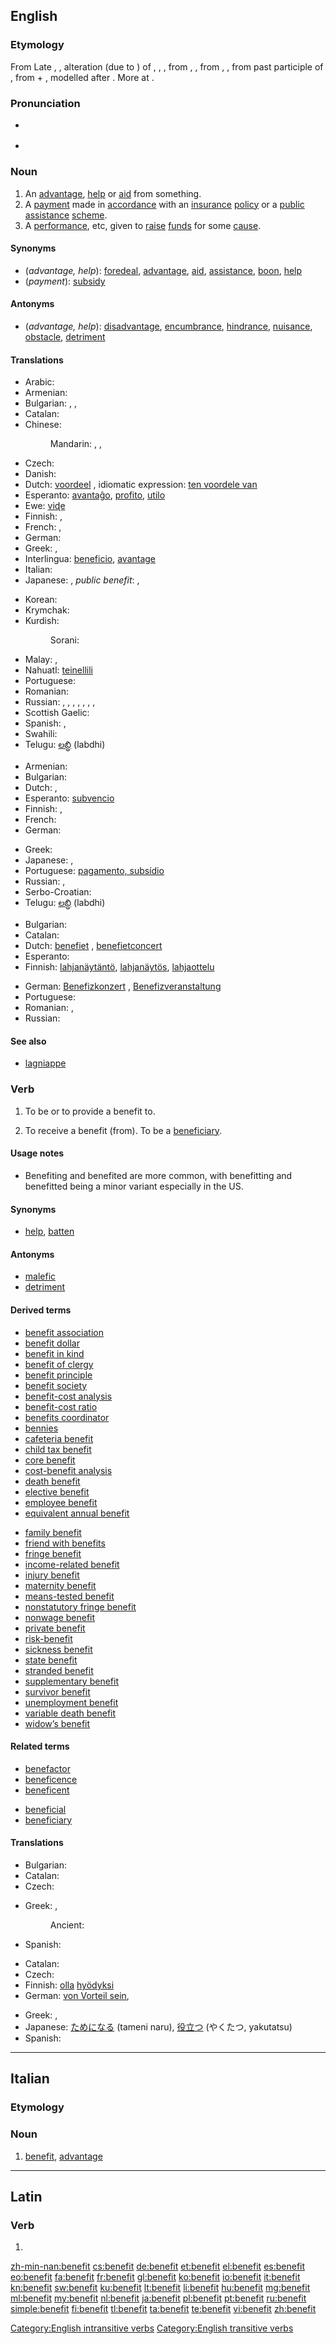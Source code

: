 ==English==

===Etymology===
From Late {{etyl|enm}} {{term|benefytt|lang=enm}}, {{term|benefett|lang=enm}}, alteration (due to {{etyl|la|-}} {{term|bene-|lang=la}}) of {{etyl|enm}} {{term|benfet|lang=enm}}, {{term|bienfet|lang=enm}}, {{term|bienfait||good or noble deed|lang=enm}}, from {{etyl|xno}} {{term|benfet||well-done|lang=xno}}, {{etyl|frm}} {{term|bienfait|lang=frm}}, from {{etyl|fro}} {{term|bienfet|lang=fro}}, {{term|bienfait||foredeal, favour|lang=fro}}, from past participle of {{etyl|fro}} {{term|bienfaire||to do good, do well|lang=fro}}, from {{term|bien||well|lang=fro}} + {{term|faire||to do|lang=fro}}, modelled after {{etyl|la|-}} {{term|benefactum||good deed|lang=la}}. More at {{l|en|benefactor}}.

===Pronunciation===
* {{a|US}} {{IPA|/ˈbɛn.ə.fɪt/}}
* {{audio|en-us-benefit.ogg|Audio (US)}}

===Noun===
{{en-noun}}

# An [[advantage]], [[help]] or [[aid]] from something.
# A [[payment]] made in [[accordance]] with an [[insurance]] [[policy]] or a [[public]] [[assistance]] [[scheme]].
# A [[performance]], etc, given to [[raise]] [[fund]]s for some [[cause]].

====Synonyms====
* (''advantage, help''): [[foredeal]], [[advantage]], [[aid]], [[assistance]], [[boon]], [[help]]
* (''payment''): [[subsidy]]

====Antonyms====
* (''advantage, help''): [[disadvantage]], [[encumbrance]], [[hindrance]], [[nuisance]], [[obstacle]], [[detriment]]

====Translations====
{{trans-top|advantage, help or aid}}
* Arabic: {{t-|ar|استفادة|f|tr=istifāda}}
* Armenian: {{t-|hy|օգուտ|tr=ògut}}
* Bulgarian: {{t+|bg|полза|f}},  {{t+|bg|изгода|f}},  {{t+|bg|доход|m}}
* Catalan: {{t-|ca|benefici|m}}
* Chinese:
*: Mandarin: {{t|zh|得益|tr=déyì|sc=Hani}}, {{t|zh|益處|sc=Hani}}, {{t|zh|益处|tr=yìchu|sc=Hani}}
* Czech: {{t+|cs|výhoda|f}}
* Danish: {{t+|da|hjælp}}
* Dutch: [[voordeel]] {{n}}, idiomatic expression: [[ten voordele van]]
* Esperanto: [[avantaĝo]], [[profito]], [[utilo]]
* Ewe: [[viɖe]]
* Finnish: {{t+|fi|etu}}, {{t+|fi|hyöty}}
* French: {{t+|fr|avantage|m}}, {{t+|fr|bénéfice|m}}
* German: {{t+|de|Vorteil|m}}
* Greek: {{t+|el|όφελος|n|tr=ófelos}}, {{t+|el|ωφέλεια|f|tr=oféleia}}
* Interlingua: [[beneficio]], [[avantage]]
* Italian: {{t+|it|beneficio|m}}
* Japanese: {{t+|ja|利益|tr=りえき, rieki}}, ''public benefit'': {{t+|ja|公益|tr=こうえき, kōeki}}, {{t+|ja|恩恵|tr=おんけい, onkei}}
{{trans-mid}}
* Korean: {{t+|ko|이익|tr=iik|sc=Kore}}
* Krymchak: {{tø|jct|мефе|tr=mefe}}
* Kurdish:
*: Sorani: {{t|ku|سوود|tr=sood|sc=ku-Arab}}
* Malay: {{t|ms|kebaikan}}, {{t|ms|faedah}}
* Nahuatl: [[teinellili]]
* Portuguese: {{t+|pt|benefício}}
* Romanian: {{t-|ro|avantaj|n}}
* Russian: {{t+|ru|преимущество|n|tr=preimúščestvo|sc=Cyrl}}, {{t+|ru|выгода|f|tr=výgoda|sc=Cyrl}}, {{t+|ru|польза|f|tr=pólʹza|sc=Cyrl}}, {{t+|ru|прибыль|f|tr=príbylʹ|sc=Cyrl}}, {{qualifier|privilege or exemption}} {{t+|ru|льгота|tr=lʹgóta|sc=Cyrl}}, {{t+|ru|благо|n|tr=blágo|sc=Cyrl}}, {{qualifier|colloquial}} {{t+|ru|толк|m|tr=tolk|sc=Cyrl}}, {{qualifier|colloquial}} {{t+|ru|прок|m|tr=prok|sc=Cyrl}}
* Scottish Gaelic: {{t-|gd|prothaid|f}}
* Spanish: {{t+|es|beneficio}}, {{t+|es|ventaja}}
* Swahili: {{t+|sw|manufaa|xs=Swahili}}
* Telugu: [[లబ్ధి]] (labdhi)
{{trans-bottom}}

{{trans-top|payment, subsidy}}
* Armenian: {{t-|hy|նպաստ|tr=npast}}
* Bulgarian: {{t-|bg|социална помощ}}
* Dutch: {{t+|nl|uitkering}}, {{t+|nl|subsidie|f}}
* Esperanto: [[subvencio]]
* Finnish: {{t-|fi|avustus}}, {{t+|fi|korvaus}}
* French: {{t+|fr|subvention|f}}
* German: {{t+|de|Leistung|f}}
{{trans-mid}}
* Greek: {{t+|el|επίδομα|n|tr=epídoma}}
* Japanese: {{t-|ja|慈善|tr=じぜん, jizen}}, {{t+|ja|募金|tr=ぼきん, bokin}}
* Portuguese: [[pagamento, subsídio]]
* Russian: {{t+|ru|пособие|n|tr=posóbije|sc=Cyrl}}, {{t-|ru|социальная помощь|f|tr=sociálʹnaja pómoščʹ|sc=Cyrl}}
* Serbo-Croatian: {{t-|sh|subvencija|xs=Serbo-Croatian}}
* Telugu: [[లబ్ధి]] (labdhi)
{{trans-bottom}}

{{trans-top|performance given to raise funds}}
* Bulgarian: {{t+|bg|бенефис|m}}
* Catalan: {{t-|ca|benefici|m}}
* Dutch: [[benefiet]] {{m}}, [[benefietconcert]] {{n}}
* Esperanto: {{t-|eo|benefico|xs=Esperanto}}
* Finnish: [[lahjanäytäntö]], [[lahjanäytös]], [[lahjaottelu]]
{{trans-mid}}
* German: [[Benefizkonzert]] {{n}}, [[Benefizveranstaltung]] {{f}}
* Portuguese: {{t+|pt|beneficente}}
* Romanian: {{t-|ro|beneficiu|n}}, {{t-|ro|beneficii|n|p}}
* Russian: {{t+|ru|бенефис|m|tr=benefís|sc=Cyrl}}
{{trans-bottom}}

====See also====
* [[lagniappe]]

===Verb===
{{en-verb|benefits|'''[[benefiting]]''' or '''[[benefitting]]'''|'''[[benefited]]''' or '''[[benefitted]]'''|'''[[benefited]]''' or '''[[benefitted]]'''}}

# {{transitive}} To be or to provide a benefit to.
# {{intransitive}} To receive a benefit (from). To be a [[beneficiary]].

====Usage notes====
* Benefiting and benefited are more common, with benefitting and benefitted being a minor variant especially in the US.

====Synonyms====
* [[help]], [[batten]]

====Antonyms====
* [[malefic]]
* [[detriment]]

====Derived terms====
{{rel-top|terms derived from "benefit"}}
* [[benefit association]]
* [[benefit dollar]]
* [[benefit in kind]]
* [[benefit of clergy]]
* [[benefit principle]]
* [[benefit society]]
* [[benefit-cost analysis]]
* [[benefit-cost ratio]]
* [[benefits coordinator]]
* [[bennies]]
* [[cafeteria benefit]]
* [[child tax benefit]]
* [[core benefit]]
* [[cost-benefit analysis]]
* [[death benefit]]
* [[elective benefit]]
* [[employee benefit]]
* [[equivalent annual benefit]]
{{rel-mid}}
* [[family benefit]]
* [[friend with benefits]]
* [[fringe benefit]]
* [[income-related benefit]]
* [[injury benefit]]
* [[maternity benefit]]
* [[means-tested benefit]]
* [[nonstatutory fringe benefit]]
* [[nonwage benefit]]
* [[private benefit]]
* [[risk-benefit]]
* [[sickness benefit]]
* [[state benefit]]
* [[stranded benefit]]
* [[supplementary benefit]]
* [[survivor benefit]]
* [[unemployment benefit]]
* [[variable death benefit]]
* [[widow’s benefit]]
{{rel-bottom}}

====Related terms====
{{rel-top|terms related to "benefit"}}
* [[benefactor]]
* [[beneficence]]
* [[beneficent]]
{{rel-mid}}
* [[beneficial]]
* [[beneficiary]]
{{rel-bottom}}

====Translations====
{{trans-top|be or provide a benefit to}}
* Bulgarian: {{t-|bg|ползвам някого}}
* Catalan: {{t+|ca|beneficiar}}
* Czech: {{t-|cs|prospět}}
{{trans-mid}}
* Greek: {{t+|el|ωφελώ|tr=ofeló}}, {{t+|el|ευεργετώ|tr=evergetó}}
*: Ancient: {{tø|grc|ἀγαθοποιέω|tr=agathopoieō|sc=polytonic}}
* Spanish: {{t-|es|beneficiar}}
{{trans-bottom}}

{{trans-top|be or provide a benefit}}
* Catalan: {{t+|ca|beneficiar}}
* Czech: {{t-|cs|prospět}}
* Finnish: [[olla]] [[hyödyksi]]
* German: [[von Vorteil sein]], {{t+|de|profitieren}}
{{trans-mid}}
* Greek: {{t+|el|ωφελούμαι|tr=ofeloúmai}}, {{t-|el|ευεργετούμαι|tr=evergetoúmai}}
* Japanese: [[ためになる]] (tameni naru), [[役立つ]] (やくたつ, yakutatsu)
* Spanish: {{t-|es|beneficiar}}
{{trans-bottom}}

[[Category:English intransitive verbs]]
[[Category:English transitive verbs]]

----

==Italian==

===Etymology===
{{etyl|en|it}}

===Noun===
{{head|it|noun|g=m}} {{inv}}

# [[#English|benefit]], [[advantage]]

----

==Latin==

===Verb===
{{la-verb-form|benefit}}

# {{conjugation of|benefacio|benefaciō|3|s|pres|pass|ind|lang=la}}

[[zh-min-nan:benefit]]
[[cs:benefit]]
[[de:benefit]]
[[et:benefit]]
[[el:benefit]]
[[es:benefit]]
[[eo:benefit]]
[[fa:benefit]]
[[fr:benefit]]
[[gl:benefit]]
[[ko:benefit]]
[[io:benefit]]
[[it:benefit]]
[[kn:benefit]]
[[sw:benefit]]
[[ku:benefit]]
[[lt:benefit]]
[[li:benefit]]
[[hu:benefit]]
[[mg:benefit]]
[[ml:benefit]]
[[my:benefit]]
[[nl:benefit]]
[[ja:benefit]]
[[pl:benefit]]
[[pt:benefit]]
[[ru:benefit]]
[[simple:benefit]]
[[fi:benefit]]
[[tl:benefit]]
[[ta:benefit]]
[[te:benefit]]
[[vi:benefit]]
[[zh:benefit]]